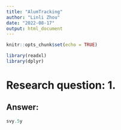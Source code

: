 ```yaml
---
title: "AlumTracking"
author: "Linli Zhou"
date: "2022-08-17"
output: html_document
---
```


```r
knitr::opts_chunk$set(echo = TRUE)
```

```r
library(readxl)
library(dplyr)
```

# Research question: 1.

## Answer: 

```r
svy.5y
```

